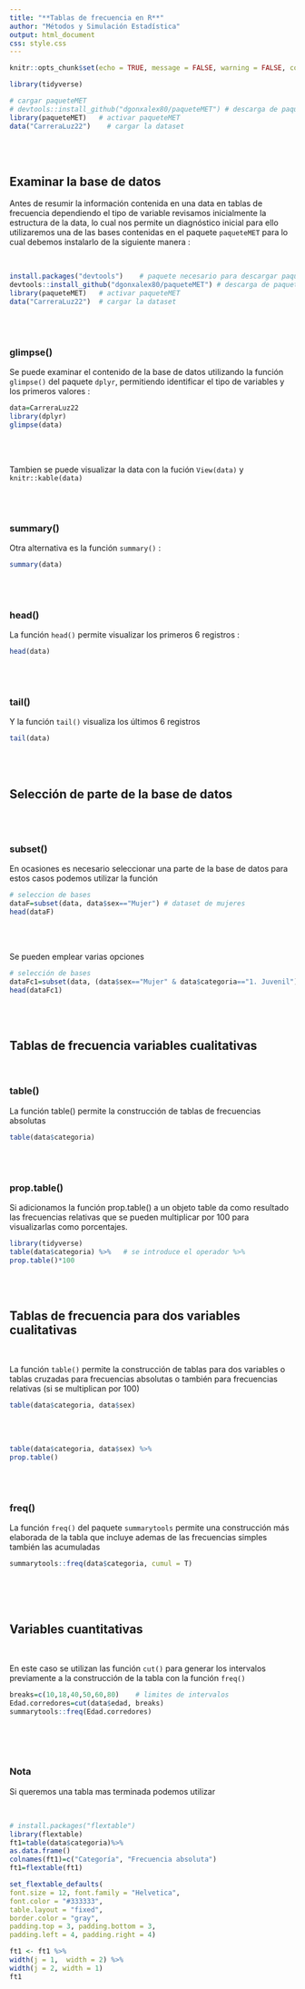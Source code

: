 ```yaml
---
title: "**Tablas de frecuencia en R**"
author: "Métodos y Simulación Estadística"
output: html_document
css: style.css
---
```


```r
knitr::opts_chunk$set(echo = TRUE, message = FALSE, warning = FALSE, comment = NA)

library(tidyverse)

# cargar paqueteMET
# devtools::install_github("dgonxalex80/paqueteMET") # descarga de paqueteMET
library(paqueteMET)   # activar paqueteMET
data("CarreraLuz22")    # cargar la dataset

```

<br/><br/>

## **Examinar la base de datos**

Antes de resumir la información contenida en una data en tablas de frecuencia dependiendo el tipo de variable revisamos inicialmente la estructura de la data, lo cual nos permite un diagnóstico inicial para ello utilizaremos una de las bases contenidas en el paquete `paqueteMET` para lo cual debemos instalarlo de la siguiente manera :

<br/>

```r
install.packages("devtools")    # paquete necesario para descargar paqueteMET
devtools::install_github("dgonxalex80/paqueteMET") # descarga de paqueteMET
library(paqueteMET)   # activar paqueteMET
data("CarreraLuz22")  # cargar la dataset

```

<br/><br/>

### **glimpse()**

Se puede examinar el contenido de la base de datos utilizando la función `glimpse()` del paquete `dplyr`, permitiendo identificar el tipo de variables y los primeros valores : 

```r
data=CarreraLuz22
library(dplyr)
glimpse(data)
```
<br/><br/>

Tambien se puede visualizar la data con la fución `View(data)`  y `knitr::kable(data)`

<br/><br/>

### **summary()**

Otra alternativa es la función  `summary()`  :

```r
summary(data)
```

<br/><br/>

### **head()**

La función `head()` permite visualizar los primeros 6 registros :

```r
head(data) 
```

<br/><br/>

### **tail()**

Y la función `tail()` visualiza los últimos 6 registros

```r
tail(data)
```

<br/><br/>


## **Selección de parte de la base de datos**

<br/><br/>

### **subset()**

En ocasiones es necesario seleccionar una parte de la base de datos para estos casos podemos utilizar la función 

```r
# seleccion de bases
dataF=subset(data, data$sex=="Mujer") # dataset de mujeres
head(dataF)
```

<br/><br/>

Se pueden emplear varias opciones

```r
# selección de bases
dataFc1=subset(data, (data$sex=="Mujer" & data$categoria=="1. Juvenil")) # dataset de mujeres
head(dataFc1)
```

<br/><br/>


## **Tablas de frecuencia  variables cualitativas**

<br/>

### **table()**

La función table() permite la construcción de tablas de frecuencias absolutas

```r
table(data$categoria)
```
<br/><br/>

### **prop.table()**

Si adicionamos la función prop.table() a un objeto table da como resultado las frecuencias relativas que se pueden multiplicar por 100 para visualizarlas como porcentajes.

```r
library(tidyverse)
table(data$categoria) %>%   # se introduce el operador %>%
prop.table()*100 
```
<br/><br/>

## **Tablas de frecuencia para dos variables cualitativas**

<br/>

La función `table()` permite la construcción de tablas para dos variables o tablas cruzadas para frecuencias absolutas o también para frecuencias relativas (si se multiplican por 100) 

```r
table(data$categoria, data$sex)
```

<br/><br/>

```r
table(data$categoria, data$sex) %>% 
prop.table()
```

<br/><br/>


### **freq()**

La función `freq()` del paquete `summarytools` permite una construcción más elaborada de la tabla que incluye ademas de las frecuencias simples también las acumuladas


```r
summarytools::freq(data$categoria, cumul = T)
```

<br/><br/><br/>

## **Variables cuantitativas**

<br/>

En este caso se utilizan las función  `cut()` para generar los intervalos previamente a la construcción de la tabla con la función `freq()`  

```r
breaks=c(10,18,40,50,60,80)    # limites de intervalos
Edad.corredores=cut(data$edad, breaks)
summarytools::freq(Edad.corredores)
```

<br/><br/><br/>

### **Nota**

Si queremos una tabla mas terminada podemos utilizar 

<br/>

```r
# install.packages("flextable")
library(flextable)
ft1=table(data$categoria)%>% 
as.data.frame()
colnames(ft1)=c("Categoría", "Frecuencia absoluta")
ft1=flextable(ft1)

set_flextable_defaults(
font.size = 12, font.family = "Helvetica",
font.color = "#333333",
table.layout = "fixed",
border.color = "gray",
padding.top = 3, padding.bottom = 3,
padding.left = 4, padding.right = 4)

ft1 <- ft1 %>%
width(j = 1,  width = 2) %>%
width(j = 2, width = 1)
ft1
```


